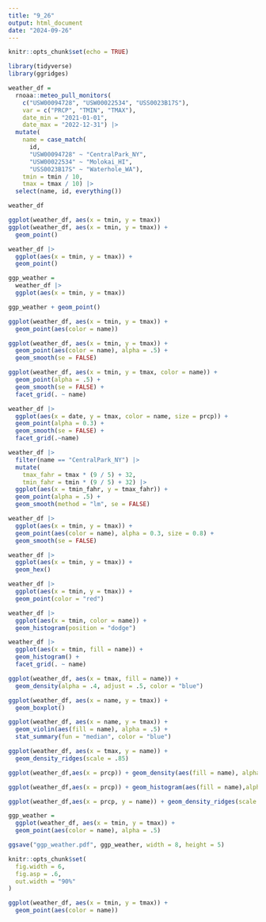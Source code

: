 ```yaml
---
title: "9_26"
output: html_document
date: "2024-09-26"
---
```


```r
knitr::opts_chunk$set(echo = TRUE)
```

```r
library(tidyverse)
library(ggridges)
```

```r
weather_df = 
  rnoaa::meteo_pull_monitors(
    c("USW00094728", "USW00022534", "USS0023B17S"),
    var = c("PRCP", "TMIN", "TMAX"), 
    date_min = "2021-01-01",
    date_max = "2022-12-31") |>
  mutate(
    name = case_match(
      id, 
      "USW00094728" ~ "CentralPark_NY", 
      "USW00022534" ~ "Molokai_HI",
      "USS0023B17S" ~ "Waterhole_WA"),
    tmin = tmin / 10,
    tmax = tmax / 10) |>
  select(name, id, everything())
```
```r
weather_df
```

```r
ggplot(weather_df, aes(x = tmin, y = tmax))
ggplot(weather_df, aes(x = tmin, y = tmax)) + 
  geom_point()
```
```r
weather_df |>
  ggplot(aes(x = tmin, y = tmax)) + 
  geom_point()
```
```r
ggp_weather = 
  weather_df |>
  ggplot(aes(x = tmin, y = tmax)) 

ggp_weather + geom_point()

```
```r
ggplot(weather_df, aes(x = tmin, y = tmax)) + 
  geom_point(aes(color = name))
```

```r
ggplot(weather_df, aes(x = tmin, y = tmax)) + 
  geom_point(aes(color = name), alpha = .5) +
  geom_smooth(se = FALSE)
```
```r
ggplot(weather_df, aes(x = tmin, y = tmax, color = name)) + 
  geom_point(alpha = .5) +
  geom_smooth(se = FALSE) + 
  facet_grid(. ~ name)
```
```r
weather_df |>
  ggplot(aes(x = date, y = tmax, color = name, size = prcp)) + 
  geom_point(alpha = 0.3) +
  geom_smooth(se = FALSE) +
  facet_grid(.~name)
```
```r
weather_df |> 
  filter(name == "CentralPark_NY") |> 
  mutate(
    tmax_fahr = tmax * (9 / 5) + 32,
    tmin_fahr = tmin * (9 / 5) + 32) |> 
  ggplot(aes(x = tmin_fahr, y = tmax_fahr)) +
  geom_point(alpha = .5) + 
  geom_smooth(method = "lm", se = FALSE)
```
```r
weather_df |>
  ggplot(aes(x = tmin, y = tmax)) +
  geom_point(aes(color = name), alpha = 0.3, size = 0.8) +
  geom_smooth(se = FALSE)
```

```r
weather_df |>
  ggplot(aes(x = tmin, y = tmax)) +
  geom_hex()
```
```r
weather_df |>
  ggplot(aes(x = tmin, y = tmax)) +
  geom_point(color = "red")

```
```r
weather_df |>
  ggplot(aes(x = tmin, color = name)) +
  geom_histogram(position = "dodge")
```

```r
weather_df |>
  ggplot(aes(x = tmin, fill = name)) +
  geom_histogram() +
  facet_grid(. ~ name)
```
```r
ggplot(weather_df, aes(x = tmax, fill = name)) + 
  geom_density(alpha = .4, adjust = .5, color = "blue")
```
```r
ggplot(weather_df, aes(x = name, y = tmax)) + 
  geom_boxplot()
```
```r
ggplot(weather_df, aes(x = name, y = tmax)) + 
  geom_violin(aes(fill = name), alpha = .5) + 
  stat_summary(fun = "median", color = "blue")
```

```r
ggplot(weather_df, aes(x = tmax, y = name)) + 
  geom_density_ridges(scale = .85)
```
```r
ggplot(weather_df,aes(x = prcp)) + geom_density(aes(fill = name), alpha = 0.5)
```
```r
ggplot(weather_df,aes(x = prcp)) + geom_histogram(aes(fill = name),alpha = 0.5)
```
```r
ggplot(weather_df,aes(x = prcp, y = name)) + geom_density_ridges(scale = 0.85)
```
```r
ggp_weather = 
  ggplot(weather_df, aes(x = tmin, y = tmax)) + 
  geom_point(aes(color = name), alpha = .5) 

ggsave("ggp_weather.pdf", ggp_weather, width = 8, height = 5)
```

```r
knitr::opts_chunk$set(
  fig.width = 6,
  fig.asp = .6,
  out.width = "90%"
)
```

```r
ggplot(weather_df, aes(x = tmin, y = tmax)) + 
  geom_point(aes(color = name))
```

